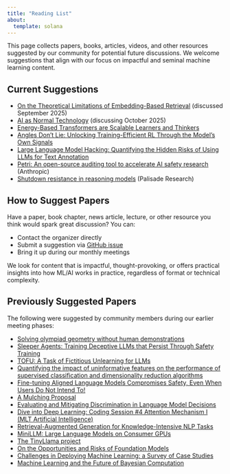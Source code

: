 ```yaml
---
title: "Reading List"
about:
  template: solana
---
```


This page collects papers, books, articles, videos, and other resources suggested by our community for potential future discussions. We welcome suggestions that align with our focus on impactful and seminal machine learning content.

## Current Suggestions

- [On the Theoretical Limitations of Embedding-Based Retrieval](https://arxiv.org/abs/2508.21038) (discussed September 2025)
- [AI as Normal Technology](https://knightcolumbia.org/content/ai-as-normal-technology) (discussing October 2025)
- [Energy-Based Transformers are Scalable Learners and Thinkers](https://arxiv.org/abs/2507.02092)
- [Angles Don’t Lie: Unlocking Training-Efficient RL Through the Model’s Own Signals](https://arxiv.org/abs/2506.02281)
- [Large Language Model Hacking: Quantifying the Hidden Risks of Using LLMs for Text Annotation](https://arxiv.org/abs/2509.08825)
- [Petri: An open-source auditing tool to accelerate AI safety research ](https://alignment.anthropic.com/2025/petri/) (Anthropic)
- [Shutdown resistance in reasoning models](https://palisaderesearch.org/blog/shutdown-resistance) (Palisade Research)

## How to Suggest Papers

Have a paper, book chapter, news article, lecture, or other resource you think would spark great discussion? You can:

- Contact the organizer directly
- Submit a suggestion via [GitHub issue](https://github.com/AustinMLJournalClub/AustinMLJournalClub.github.io/issues)
- Bring it up during our monthly meetings

We look for content that is impactful, thought-provoking, or offers practical insights into how ML/AI works in practice, regardless of format or technical complexity.

## Previously Suggested Papers

The following were suggested by community members during our earlier meeting phases:

- [Solving olympiad geometry without human demonstrations](https://www.nature.com/articles/s41586-023-06747-5?_hsmi=291326409)
- [Sleeper Agents: Training Deceptive LLMs that Persist Through Safety Training](https://arxiv.org/abs/2401.05566)
- [TOFU: A Task of Fictitious Unlearning for LLMs](https://arxiv.org/abs/2401.06121)
- [Quantifying the impact of uninformative features on the performance of supervised classification and dimensionality reduction algorithms](https://pubs.aip.org/aip/aml/article/1/4/046118/2928862/Quantifying-the-impact-of-uninformative-features)
- [Fine-tuning Aligned Language Models Compromises Safety, Even When Users Do Not Intend To!](https://arxiv.org/abs/2310.03693)
- [A Mulching Proposal](https://arxiv.org/abs/1908.06166)
- [Evaluating and Mitigating Discrimination in Language Model Decisions](https://www.anthropic.com/index/evaluating-and-mitigating-discrimination-in-language-model-decisions)
- [Dive into Deep Learning: Coding Session #4 Attention Mechanism I (MLT Artificial Intelligence)](https://www.youtube.com/watch?v=baEQGk-CTwk&ab_channel=MLTArtificialIntelligence)
- [Retrieval-Augmented Generation for Knowledge-Intensive NLP Tasks](https://arxiv.org/abs/2005.11401)
- [MiniLLM: Large Language Models on Consumer GPUs](https://github.com/kuleshov/minillm)
- [The TinyLlama project](https://github.com/jzhang38/TinyLlama)
- [On the Opportunities and Risks of Foundation Models](https://arxiv.org/abs/2108.07258)
- [Challenges in Deploying Machine Learning: a Survey of Case Studies](https://arxiv.org/abs/2011.09926)
- [Machine Learning and the Future of Bayesian Computation](https://arxiv.org/abs/2304.11251)